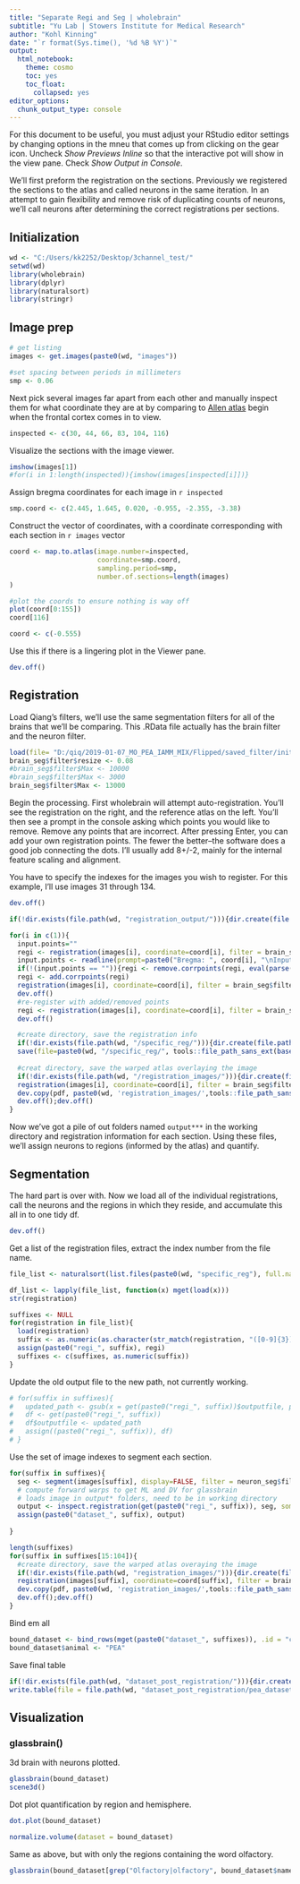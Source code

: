 ```yaml
---
title: "Separate Regi and Seg | wholebrain"
subtitle: "Yu Lab | Stowers Institute for Medical Research"
author: "Kohl Kinning"
date: "`r format(Sys.time(), '%d %B %Y')`"
output:
  html_notebook:
    theme: cosmo
    toc: yes
    toc_float:
      collapsed: yes
editor_options: 
  chunk_output_type: console
---
```


For this document to be useful, you must adjust your RStudio editor settings by changing options in the mneu that comes up from clicking on the gear icon. Uncheck *Show Previews Inline* so that the interactive pot will show in the view pane. Check *Show Output in Console*.

We'll first preform the registration on the sections. Previously we registered the sections to the atlas and called neurons in the same iteration. In an attempt to gain flexibility and remove risk of duplicating counts of neurons, we'll call neurons after determining the correct registrations per sections.

## Initialization

```r
wd <- "C:/Users/kk2252/Desktop/3channel_test/"
setwd(wd)
library(wholebrain)
library(dplyr)
library(naturalsort)
library(stringr)
```

## Image prep

```r
# get listing
images <- get.images(paste0(wd, "images"))
```

```r
#set spacing between periods in millimeters
smp <- 0.06
```

Next pick several images far apart from each other and manually inspect them for what coordinate they are at by comparing to [Allen atlas](http:/mouse.brain-map.org/experiment/siv/?imageId=102162070) begin when the frontal cortex comes in to view.

```r
inspected <- c(30, 44, 66, 83, 104, 116)
```

Visualize the sections with the image viewer.

```r
imshow(images[1])
#for(i in 1:length(inspected)){imshow(images[inspected[i]])}
```

Assign bregma coordinates for each image in `r inspected`

```r
smp.coord <- c(2.445, 1.645, 0.020, -0.955, -2.355, -3.38)
```


Construct the vector of coordinates, with a coordinate corresponding with each section in `r images` vector

```r
coord <- map.to.atlas(image.number=inspected, 
                      coordinate=smp.coord, 
                      sampling.period=smp, 
                      number.of.sections=length(images)
)

#plot the coords to ensure nothing is way off
plot(coord[0:155])
coord[116]

coord <- c(-0.555)
```

Use this if there is a lingering plot in the Viewer pane.

```r
dev.off()
```


## Registration

Load Qiang's filters, we'll use the same segmentation filters for all of the brains that we'll be comparing. This .RData file actually has the brain filter and the neuron filter. 

```r
load(file= "D:/qiq/2019-01-07_MO_PEA_IAMM_MIX/Flipped/saved_filter/initial_filters_qiang.RData")
brain_seg$filter$resize <- 0.08
#brain_seg$filter$Max <- 10000
#brain_seg$filter$Max <- 3000
brain_seg$filter$Max <- 13000
```



Begin the processing. First wholebrain will attempt auto-registration. You'll see the registration on the right, and the  reference atlas on the left. You'll then see a prompt in the console asking which points you would like to remove. Remove any points that are incorrect. After pressing Enter, you can add your own registration points. The fewer the better--the software does a good job connecting the dots. I'll usually add 8+/-2, mainly for the internal feature scaling and alignment.

You have to specify the indexes for the images you wish to register. For this example, I'll use images 31 through 134.

```r
dev.off()

if(!dir.exists(file.path(wd, "registration_output/"))){dir.create(file.path(wd, "registration_output/"), showWarnings = FALSE)}

for(i in c(1)){
  input.points=""
  regi <- registration(images[i], coordinate=coord[i], filter = brain_seg$filter, display=TRUE, channel=0, batch.mode = TRUE, output.folder='registration_output')
  input.points <- readline(prompt=paste0("Bregma: ", coord[i], "\nInput a vector of points to remove, enter if OK: "))
  if(!(input.points == "")){regi <- remove.corrpoints(regi, eval(parse(text=input.points)))}
  regi <- add.corrpoints(regi)
  registration(images[i], coordinate=coord[i], filter = brain_seg$filter, display=TRUE, channel=0, correspondance=regi, output.folder='registration_output')
  dev.off()
  #re-register with added/removed points
  regi <- registration(images[i], coordinate=coord[i], filter = brain_seg$filter, display=TRUE, channel=0, correspondance=regi, output.folder='registration_output')
  dev.off()

  #create directory, save the registration info
  if(!dir.exists(file.path(wd, "/specific_reg/"))){dir.create(file.path(wd, "/specific_reg/"), showWarnings = FALSE)}
  save(file=paste0(wd, "/specific_reg/", tools::file_path_sans_ext(basename(images[i])), "_registration_info.RData"), regi)
  
  #creat directory, save the warped atlas overlaying the image
  if(!dir.exists(file.path(wd, "/registration_images/"))){dir.create(file.path(wd, "registration_images/"), showWarnings = FALSE)}
  registration(images[i], coordinate=coord[i], filter = brain_seg$filter, display=TRUE, channel=0, correspondance=regi, output.folder='registration_output')
  dev.copy(pdf, paste0(wd, 'registration_images/',tools::file_path_sans_ext(basename(images[i])), '.pdf'), width=18, height=8)
  dev.off();dev.off()
}
```


Now we've got a pile of out folders named `output***` in the working directory and registration information for each section. Using these files, we'll assign neurons to regions (informed by the atlas) and quantify.

## Segmentation

The hard part is over with. Now we load all of the individual registrations, call the neurons and the regions in which they reside, and accumulate this all in to one tidy df.

```r
dev.off()
```

Get a list of the registration files, extract the index number from the file name.

```r
file_list <- naturalsort(list.files(paste0(wd, "specific_reg"), full.names = TRUE))

df_list <- lapply(file_list, function(x) mget(load(x)))
str(registration)

suffixes <- NULL
for(registration in file_list){
  load(registration)
  suffix <- as.numeric(as.character(str_match(registration, "([0-9]{3})_")[2]))
  assign(paste0("regi_", suffix), regi)
  suffixes <- c(suffixes, as.numeric(suffix))
}
```

Update the old output file to the new path, not currently working.

```r
# for(suffix in suffixes){
#   updated_path <- gsub(x = get(paste0("regi_", suffix))$outputfile, pattern = "FU", # replacement = "testing")
#   df <- get(paste0("regi_", suffix))
#   df$outputfile <- updated_path
#   assign((paste0("regi_", suffix)), df)
# }
```

Use the set of image indexes to segment each section.

```r
for(suffix in suffixes){
  seg <- segment(images[suffix], display=FALSE, filter = neuron_seg$filter, channel=2)
  # compute forward warps to get ML and DV for glassbrain
  # loads image in output* folders, need to be in working directory
  output <- inspect.registration(get(paste0("regi_", suffix)), seg, soma = TRUE, forward.warps = TRUE, device=FALSE, batch.mode = TRUE)
  assign(paste0("dataset_", suffix), output)
  
}
```

```r
length(suffixes)
for(suffix in suffixes[15:104]){
  #create directory, save the warped atlas overaying the image
  if(!dir.exists(file.path(wd, "registration_images/"))){dir.create(file.path(wd, "registration_images/"), showWarnings = FALSE)}
  registration(images[suffix], coordinate=coord[suffix], filter = brain_seg$filter, display=TRUE, channel=0, correspondance=get(paste0("regi_", suffix)), output.folder='registration_output')
  dev.copy(pdf, paste0(wd, 'registration_images/',tools::file_path_sans_ext(basename(images[suffix])), '.pdf'), width=18, height=8)
  dev.off();dev.off()
}
```


Bind em all

```r
bound_dataset <- bind_rows(mget(paste0("dataset_", suffixes)), .id = "column_label")
bound_dataset$animal <- "PEA"
```


Save final table
```r
if(!dir.exists(file.path(wd, "dataset_post_registration/"))){dir.create(file.path(wd, "dataset_post_registration/"), showWarnings = FALSE)}
write.table(file = file.path(wd, "dataset_post_registration/pea_dataset.csv"), bound_dataset, sep = ",")
```


## Visualization

### glassbrain()

3d brain with neurons plotted.

```r
glassbrain(bound_dataset)
scene3d()
```

Dot plot quantification by region and hemisphere.

```r
dot.plot(bound_dataset)
```

```r
normalize.volume(dataset = bound_dataset)
```

Same as above, but with only the regions containing the word olfactory.

```r
glassbrain(bound_dataset[grep("Olfactory|olfactory", bound_dataset$name),])
```
